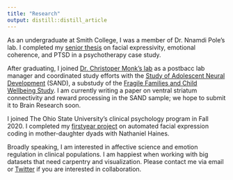 ```yaml
---
title: "Research"
output: distill::distill_article
---
```


As an undergraduate at Smith College, I was a member of Dr. Nnamdi Pole's lab. I completed my [senior thesis](https://scholarworks.smith.edu/theses/1999/) on facial expressivity, emotional coherence, and PTSD in a psychotherapy case study. 

After graduating, I joined [Dr. Christoper Monk's lab](https://sites.lsa.umich.edu/monk-lab/) as a postbacc lab manager and coordinated study efforts with the [Study of Adolescent Neural Development](https://sites.lsa.umich.edu/monk-lab/current-projects/) (SAND), a substudy of the [Fragile Families and Child Wellbeing Study](https://fragilefamilies.princeton.edu/). I am currently writing a paper on ventral striatum connectivity and reward processing in the SAND sample; we hope to submit it to Brain Research soon.

I joined The Ohio State University's clinical psychology program in Fall 2020. I completed my [firstyear project](https://github.com/jrcalabrese/firstyear) on automated facial expression coding in mother-daughter dyads with Nathaniel Haines.

Broadly speaking, I am interested in affective science and emotion regulation in clinical populations. I am happiest when working with big datasets that need carpentry and visualization. Please contact me via email or [Twitter](https://twitter.com/jrosecalabrese) if you are interested in collaboration.